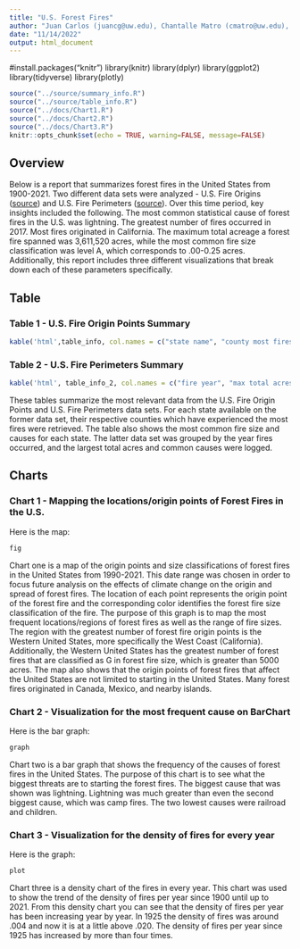 ```yaml
---
title: "U.S. Forest Fires"
author: "Juan Carlos (juancg@uw.edu), Chantalle Matro (cmatro@uw.edu), Militha Madur (militham@uw.edu)"
date: "11/14/2022"
output: html_document
---
```


#install.packages("knitr")
library(knitr)
library(dplyr)
library(ggplot2)
library(tidyverse)
library(plotly)

```r
source("../source/summary_info.R")
source("../source/table_info.R")
source("../docs/Chart1.R")
source("../docs/Chart2.R")
source("../docs/Chart3.R")
knitr::opts_chunk$set(echo = TRUE, warning=FALSE, message=FALSE)
```

## Overview

Below is a report that summarizes forest fires in the United States from 1900-2021. Two different data sets were analyzed - U.S. Fire Origins
([source](https://redivis.com/datasets/5k9t-07xsg7ckc/tables/5r3s-4s2avr2eb?variable=initial_response)) and U.S. Fire Perimeters
([source](https://redivis.com/datasets/5k9t-07xsg7ckc/tables/9r58-8ckedbnhw)). Over this time period, key insights included the following. 
The most common statistical cause of forest fires in the U.S. was lightning. The greatest number of fires occurred in 2017. Most fires originated
in California. The maximum total acreage a forest fire spanned was 3,611,520 acres, while the most common fire size classification was level A,
which corresponds to .00-0.25 acres. Additionally, this report includes three different visualizations that break down each of these parameters
specifically.

## Table

### Table 1 - U.S. Fire Origin Points Summary

```r
kable('html',table_info, col.names = c("state name", "county most fires", "common fire size", "common causes"))
```
### Table 2 - U.S. Fire Perimeters Summary

```r
kable('html', table_info_2, col.names = c("fire year", "max total acres", "common_causes"))
```

These tables summarize the most relevant data from the U.S. Fire Origin Points and U.S. Fire Perimeters data sets. For each state available on the
former data set, their respective counties which have experienced the most fires were retrieved. The table also shows the most common fire size and
causes for each state. The latter data set was grouped by the year fires occurred, and the largest total acres and common causes were logged.

## Charts

### Chart 1 - Mapping the locations/origin points of Forest Fires in the U.S.

Here is the map:

```r
fig
```

Chart one is a map of the origin points and size classifications of forest fires in the United States from 1990-2021. This date range was chosen in
order to focus future analysis on the effects of climate change on the origin and spread of forest fires. The location of each point represents the
origin point of the forest fire and the corresponding color identifies the forest fire size classification of the fire. The purpose of this graph
is to map the most frequent locations/regions of forest fires as well as the range of fire sizes. The region with the greatest number of forest
fire origin points is the Western United States, more specifically the West Coast (California). Additionally, the Western United States has the
greatest number of forest fires that are classified as G in forest fire size, which is greater than 5000 acres. The map also shows that the origin
points of forest fires that affect the United States are not limited to starting in the United States. Many forest fires originated in Canada,
Mexico, and nearby islands.

### Chart 2 - Visualization for the most frequent cause on BarChart

Here is the bar graph:

```r
graph
```

Chart two is a bar graph that shows the frequency of the causes of forest fires in the United States. The purpose of this chart is to see what the
biggest threats are to starting the forest fires. The biggest cause that was shown was lightning. Lightning was much greater than even the second
biggest cause, which was camp fires. The two lowest causes were railroad and children.

### Chart 3 - Visualization for the density of fires for every year

Here is the graph:

```r
plot
```

Chart three is a density chart of the fires in every year. This chart was used to show the trend of the density of fires per year since 1900 until
up to 2021. From this density chart you can see that the density of fires per year has been increasing year by year. In 1925 the density of fires
was around .004 and now it is at a little above .020. The density of fires per year since 1925 has increased by more than four times.
